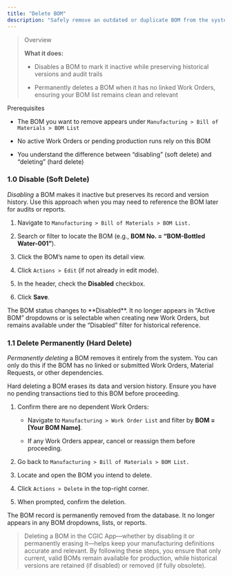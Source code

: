 ```yaml
---
title: "Delete BOM"
description: "Safely remove an outdated or duplicate BOM from the system—either by disabling it so it cannot be used for new production, or by permanently deleting it if no dependent transactions exist."
---
```


> Overview
>
> **What it does:**  
>
> - Disables a BOM to mark it inactive while preserving historical versions and audit trails  
>
> - Permanently deletes a BOM when it has no linked Work Orders, ensuring your BOM list remains clean and relevant  

<Info>
  Prerequisites  

  - The BOM you want to remove appears under `Manufacturing > Bill of Materials > BOM List`  

  - No active Work Orders or pending production runs rely on this BOM  

  - You understand the difference between “disabling” (soft delete) and “deleting” (hard delete)
</Info>

### 1.0 Disable (Soft Delete)

_Disabling_ a BOM makes it inactive but preserves its record and version history. Use this approach when you may need to reference the BOM later for audits or reports.

1. Navigate to `Manufacturing > Bill of Materials > BOM List.`  

2. Search or filter to locate the BOM (e.g., **BOM No. = “BOM-Bottled Water-001”**).  

3. Click the BOM’s name to open its detail view.  

4. Click `Actions > Edit` (if not already in edit mode).  

5. In the header, check the **Disabled** checkbox.  

6. Click **Save**.  

<Note>
  The BOM status changes to **Disabled**. It no longer appears in “Active BOM” dropdowns or is selectable when creating new Work Orders, but remains available under the “Disabled” filter for historical reference.
</Note>

### 1.1 Delete Permanently (Hard Delete)

_Permanently deleting_ a BOM removes it entirely from the system. You can only do this if the BOM has no linked or submitted Work Orders, Material Requests, or other dependencies.

<Warning>
  Hard deleting a BOM erases its data and version history. Ensure you have no pending transactions tied to this BOM before proceeding.
</Warning>

1. Confirm there are no dependent Work Orders:  

   - Navigate to `Manufacturing > Work Order List` and filter by **BOM = [Your BOM Name]**.  

   - If any Work Orders appear, cancel or reassign them before proceeding.  

2. Go back to `Manufacturing > Bill of Materials > BOM List.`  

3. Locate and open the BOM you intend to delete.  

4. Click `Actions > Delete` in the top-right corner.  

5. When prompted, confirm the deletion.  

<Note>
  The BOM record is permanently removed from the database. It no longer appears in any BOM dropdowns, lists, or reports.
</Note>

> Deleting a BOM in the CGIC App—whether by disabling it or permanently erasing it—helps keep your manufacturing definitions accurate and relevant. By following these steps, you ensure that only current, valid BOMs remain available for production, while historical versions are retained (if disabled) or removed (if fully obsolete).  